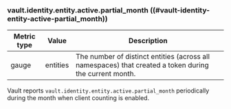 ### vault.identity.entity.active.partial_month ((#vault-identity-entity-active-partial_month))

| Metric type | Value    | Description                                                                                            |
|-------------|----------|--------------------------------------------------------------------------------------------------------|
| gauge       | entities | The number of distinct entities (across all namespaces) that created a token during the current month. |

Vault reports `vault.identity.entity.active.partial_month` periodically during
the month when client counting is enabled.

